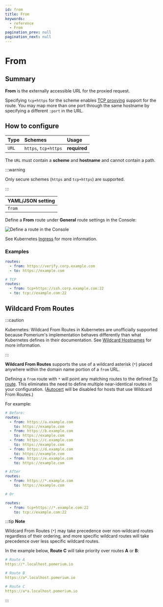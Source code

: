 ```yaml
---
id: from
title: From
keywords:
  - reference
  - From
pagination_prev: null
pagination_next: null
---
```



# From

## Summary

**From** is the externally accessible URL for the proxied request.

Specifying `tcp+https` for the scheme enables [TCP proxying](/docs/capabilities/tcp/) support for the route. You may map more than one port through the same hostname by specifying a different `:port` in the URL.

## How to configure

| **Type** | **Schemes**          | **Usage**    |
| :------- | :------------------- | :----------- |
| `URL`    | `https`, `tcp+https` | **required** |

The `URL` must contain a **scheme** and **hostname** and cannot contain a path.

:::warning

Only secure schemes (`https` and `tcp+https`) are supported.

:::

<Tabs>
<TabItem value="Core" label="Core">

| **YAML**/**JSON** setting |
| :------------------------ |
| `from`                    |

</TabItem>
<TabItem value="Enterprise" label="Enterprise">

Define a **From** route under **General** route settings in the Console:

![Define a route in the Console](../img/routes/from-route.png)

</TabItem>
<TabItem value="Kubernetes" label="Kubernetes">

See Kubernetes [Ingress](/docs/deploying/k8s/ingress) for more information.

</TabItem>
</Tabs>

### Examples

```yaml
routes:
  - from: https://verify.corp.example.com
  - to: https://example.com

# TCP
routes:
  - from: tcp+https://ssh.corp.example.com:22
  - to: tcp://example.com:22
```

## Wildcard From Routes

:::caution

Kubernetes: Wildcard From Routes in Kubernetes are unofficially supported because Pomerium's implementation behaves differently than what Kubernetes defines in their documentation. See [Wildcard Hostnames](https://kubernetes.io/docs/concepts/services-networking/ingress/#hostname-wildcards) for more information.

:::

**Wildcard From Routes** supports the use of a wildcard asterisk (`*`) placed anywhere within the domain name portion of a `from` URL.

Defining a `from` route with `*` will point any matching routes to the defined [To route](/docs/reference/routes/to). This eliminates the need to define multiple near-identical routes in your configuration. ([Autocert](/docs/reference/autocert) will be disabled for hosts that use Wildcard From Routes.)

For example:

```yaml
# Before:
routes:
  - from: https://a.example.com
    to: https://example.com
  - from: https://b.example.com
    to: https://example.com
  - from: https://c.example.com
    to: https://example.com
  - from: https://d.example.com
    to: https://example.com
  - from: https://e.example.com
    to: https://example.com

# After
routes:
  - from: https://*.example.com
    to: https://example.com

# Or

routes:
  - from: tcp+https://*.example.com:22
    to: tcp://example.com:22
```

:::tip **Note**

Wildcard From Routes (`*`) may take precedence over non-wildcard routes regardless of their ordering, and more specific wildcard routes will take precedence over less specific wildcard routes.

In the example below, **Route C** will take priority over routes **A** or **B**:

```yaml
# Route A
https://*.localhost.pomerium.io

# Route B
https://a*.localhost.pomerium.io

# Route C
https://a*a.localhost.pomerium.io
```

:::
